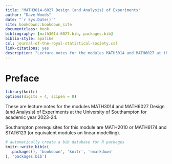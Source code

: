 ```yaml
--- 
title: "MATH3014-6027 Design (and Analysis) of Experiments"
author: "Dave Woods"
date: "`r Sys.Date()`"
site: bookdown::bookdown_site
documentclass: book
bibliography: [math3014-6027.bib, packages.bib]
biblio-style: apalike
csl: journal-of-the-royal-statistical-society.csl 
link-citations: yes
description: "Lecture notes for the modules MATH3014 and MATH6027 at the University of Southampton"
---
```


# Preface {-}

```r
library(knitr)
options(digits = 4, scipen = 8)
```

These are lecture notes for the modules MATH3014 and MATH6027 Design (and Analysis) of Experiments at the University of Southampton for academic year 2023-24. 

Southampton prerequisites for this module are MATH2010 or MATH6174 and STAT6123 (or equivalent modules on linear modelling).

```r
# automatically create a bib database for R packages
knitr::write_bib(c(
  .packages(), 'bookdown', 'knitr', 'rmarkdown'
), 'packages.bib')
```
